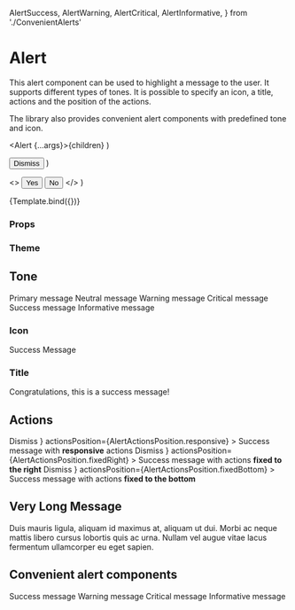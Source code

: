   AlertSuccess,
  AlertWarning,
  AlertCritical,
  AlertInformative,
} from './ConvenientAlerts'

<Meta title="Components/Alert/Alert" component={Alert} />

# Alert

This alert component can be used to highlight a message to the user.
It supports different types of tones. It is possible to specify an icon, a title, actions and the position of the actions.

The library also provides convenient alert components with predefined tone and icon.

  <Alert {...args}>{children}</Alert>
)

  <Button variant={Variant.transparent} size={Size.sm} tone={Tone.critical}>
    Dismiss
  </Button>
)

  <>
    <Button variant={Variant.transparent} size={Size.sm} tone={Tone.critical}>
      Yes
    </Button>
    <Button variant={Variant.transparent} size={Size.sm} tone={Tone.critical}>
      No
    </Button>
  </>
)

<Canvas>
  <Story
    name="Default"
    args={{
      children:
        'This alert component can be used to highlight a message to the user.',
      tone: Tone.critical,
      icon: 'Warning',
    }}
    argTypes={{
      title: { control: 'text' },
      tone: {
        options: Object.values(Tone),
        control: { type: 'select' },
      },
      icon: {
        options: ['None', 'Warning', 'Check', 'Info'],
        mapping: {
          None: undefined,
          Warning: IconWarning,
          Check: IconCheck,
          Info: IconInfo,
        },
        control: { type: 'select' },
      },
      actions: {
        options: ['None', 'DismissCritical', 'YesNoCritical'],
        mapping: {
          None: undefined,
          DismissCritical: DissmissCriticalButton,
          YesNoCritical: YesNoCriticalButtons,
        },
        control: { type: 'select' },
      },
    }}
  >
    {Template.bind({})}
  </Story>
</Canvas>

### Props

<ArgsTable story="Default" />

### Theme

<Theme component="alert" />

## Tone

<Canvas>
  <Story name="Primary">
    <Alert tone={Tone.primary}>Primary message</Alert>
  </Story>
  <Story name="Neutral">
    <Alert tone={Tone.neutral}>Neutral message</Alert>
  </Story>
  <Story name="Warning">
    <Alert tone={Tone.warning}>Warning message</Alert>
  </Story>
  <Story name="Critical">
    <Alert tone={Tone.critical}>Critical message</Alert>
  </Story>
  <Story name="Success">
    <Alert tone={Tone.success}>Success message</Alert>
  </Story>
  <Story name="Informative">
    <Alert tone={Tone.informative}>Informative message</Alert>
  </Story>
</Canvas>

### Icon

<Canvas>
  <Story name="Icon">
    <Alert icon={IconCheck} tone={Tone.success}>
      Success Message
    </Alert>
  </Story>
</Canvas>

### Title

<Canvas>
  <Story name="Title">
    <Alert icon={IconCheck} tone={Tone.success} title="Success">
      Congratulations, this is a success message!
    </Alert>
  </Story>
</Canvas>

## Actions

<Canvas>
  <Story name="ActionsResponsive">
    <Alert
      icon={IconCheck}
      tone={Tone.success}
      actions={
        <Button
          tone={Tone.success}
          variant={Variant.transparent}
          size={Size.sm}
        >
          Dismiss
        </Button>
      }
      actionsPosition={AlertActionsPosition.responsive}
    >
      Success message with <b>responsive</b> actions
    </Alert>
  </Story>
</Canvas>

<Canvas>
  <Story name="ActionsFixedRight">
    <Alert
      icon={IconCheck}
      tone={Tone.success}
      actions={
        <Button
          tone={Tone.success}
          variant={Variant.transparent}
          size={Size.sm}
        >
          Dismiss
        </Button>
      }
      actionsPosition={AlertActionsPosition.fixedRight}
    >
      Success message with actions <b>fixed to the right</b>
    </Alert>
  </Story>
</Canvas>

<Canvas>
  <Story name="ActionsFixedBottom">
    <Alert
      icon={IconCheck}
      tone={Tone.success}
      actions={
        <Button
          tone={Tone.success}
          variant={Variant.transparent}
          size={Size.sm}
        >
          Dismiss
        </Button>
      }
      actionsPosition={AlertActionsPosition.fixedBottom}
    >
      Success message with actions <b>fixed to the bottom</b>
    </Alert>
  </Story>
</Canvas>

## Very Long Message

<Canvas>
  <Story name="Very Long Message">
    <Alert icon={IconWarning} tone={Tone.critical}>
      Duis mauris ligula, aliquam id maximus at, aliquam ut dui. Morbi ac neque
      mattis libero cursus lobortis quis ac urna. Nullam vel augue vitae lacus
      fermentum ullamcorper eu eget sapien.
    </Alert>
  </Story>
</Canvas>

## Convenient alert components

<Canvas>
  <Story name="AlertSuccess">
    <AlertSuccess>Success message</AlertSuccess>
  </Story>
  <Story name="AlertWarning">
    <AlertWarning>Warning message</AlertWarning>
  </Story>
  <Story name="AlertCritical">
    <AlertCritical>Critical message</AlertCritical>
  </Story>
  <Story name="AlertInformative">
    <AlertInformative>Informative message</AlertInformative>
  </Story>
</Canvas>
